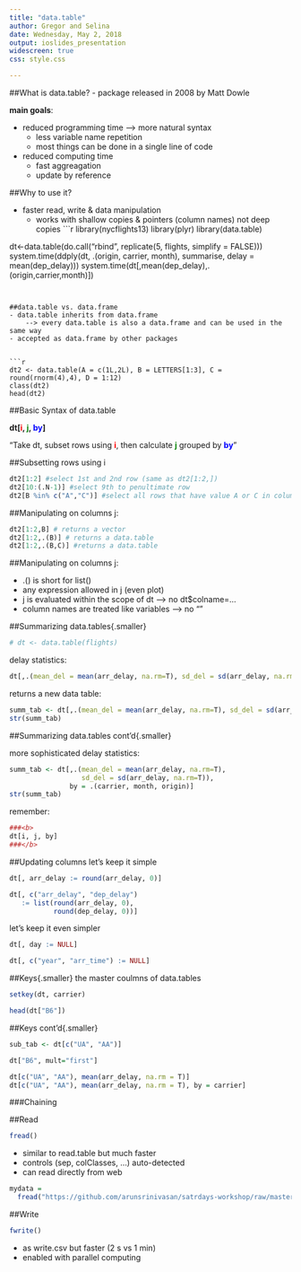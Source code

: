 ```yaml
---
title: "data.table"
author: Gregor and Selina
date: Wednesday, May 2, 2018
output: ioslides_presentation
widescreen: true
css: style.css

---
```



##What is data.table?
- package released in 2008 by Matt Dowle  

__main goals__:  

- reduced programming time --> more natural syntax  
    - less variable name repetition  
    - most things can be done in a single line of code  
- reduced computing time  
    - fast aggreagation  
    - update by reference  
  
##Why to use it?

- faster read, write & data manipulation  
    - works with shallow copies & pointers (column names) not deep copies
```r
library(nycflights13)
library(plyr)
library(data.table)  
  
dt<-data.table(do.call("rbind", replicate(5, flights, simplify = FALSE)))
system.time(ddply(dt, .(origin, carrier, month), summarise, delay = mean(dep_delay)))
system.time(dt[,mean(dep_delay),.(origin,carrier,month)])
```


##data.table vs. data.frame
- data.table inherits from data.frame  
    --> every data.table is also a data.frame and can be used in the same way  
- accepted as data.frame by other packages  
  
  
```r
dt2 <- data.table(A = c(1L,2L), B = LETTERS[1:3], C = round(rnorm(4),4), D = 1:12)
class(dt2)
head(dt2)

```



##Basic Syntax of data.table

__dt[<span style="color:red">i</span>, <span style="color:green">j</span>, <span style="color:blue">by</span>]__ 
  
"Take dt, subset rows using __<span style="color:red">i</span>__, then calculate __<span style="color:green">j</span>__ grouped by __<span style="color:blue">by</span>__"


##Subsetting rows using i
```r
dt2[1:2] #select 1st and 2nd row (same as dt2[1:2,])
dt2[10:(.N-1)] #select 9th to penultimate row
dt2[B %in% c("A","C")] #select all rows that have value A or C in column B

```
##Manipulating on columns j:
```r
dt2[1:2,B] # returns a vector
dt2[1:2,.(B)] # returns a data.table
dt2[1:2,.(B,C)] #returns a data.table
```


##Manipulating on columns j:

- .() is short for list()
- any expression allowed in j (even plot)
- j is evaluated within the scope of dt --> no dt$colname=...
- column names are treated like variables --> no ""


##Summarizing data.tables{.smaller}
```r
# dt <- data.table(flights)
```
delay statistics:
```r
dt[,.(mean_del = mean(arr_delay, na.rm=T), sd_del = sd(arr_delay, na.rm=T))]
```
returns a new data table:
```r
summ_tab <- dt[,.(mean_del = mean(arr_delay, na.rm=T), sd_del = sd(arr_delay, na.rm=T))]
str(summ_tab)
```


##Summarizing data.tables cont'd{.smaller}

more sophisticated delay statistics:

```r
summ_tab <- dt[,.(mean_del = mean(arr_delay, na.rm=T), 
                  sd_del = sd(arr_delay, na.rm=T)),
               by = .(carrier, month, origin)]
str(summ_tab)
```

remember:
```r
###<b>
dt[i, j, by]
###</b>
```


##Updating columns
let's keep it simple
```r
dt[, arr_delay := round(arr_delay, 0)]

dt[, c("arr_delay", "dep_delay") 
   := list(round(arr_delay, 0),
           round(dep_delay, 0))]
```
let's keep it even simpler
```r
dt[, day := NULL]

dt[, c("year", "arr_time") := NULL]
```




##Keys{.smaller}
the master coulmns of data.tables

```r
setkey(dt, carrier)

head(dt["B6"])
```



##Keys cont'd{.smaller}
```r
sub_tab <- dt[c("UA", "AA")]

dt["B6", mult="first"]
```

```r
dt[c("UA", "AA"), mean(arr_delay, na.rm = T)]
dt[c("UA", "AA"), mean(arr_delay, na.rm = T), by = carrier]
```


###Chaining


##Read
```r
fread()
```
- similar to read.table but much faster
- controls (sep, colClasses, ...) auto-detected
- can read directly from web
```r
mydata =  
  fread("https://github.com/arunsrinivasan/satrdays-workshop/raw/master/flights_2014.csv")
```

##Write
```r
fwrite()
```

- as write.csv but faster (2 s vs 1 min)
- enabled with parallel computing



